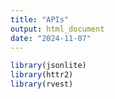 ```yaml
---
title: "APIs"
output: html_document
date: "2024-11-07"
---
```


```r
library(jsonlite)
library(httr2)
library(rvest)
```

